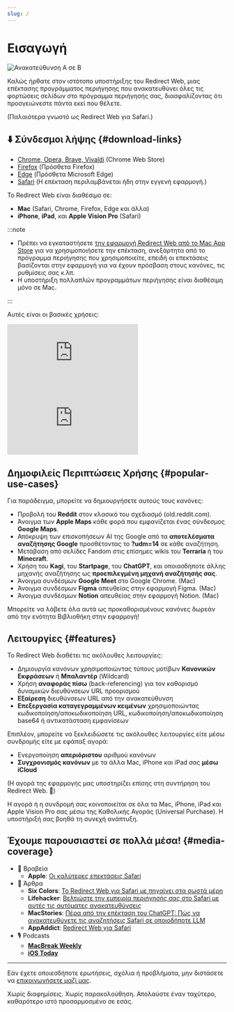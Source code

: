 ```yaml
---
slug: /
---
```



# Εισαγωγή

<div style={{display: "flex", flexDirection: "column", alignItems: "flex-start", marginBottom: "25px"}}>
  <img src="./img/redirect-a-to-b.png" style={{display: "block", minWidth: "360px", maxWidth: "500px", width: "100%", height: "auto", marginBottom: "25px"}} alt="Ανακατεύθυνση Α σε Β" />
  <ExtensionStoreLinks />
</div>

Καλώς ήρθατε στον ιστότοπο υποστήριξης του Redirect Web, μιας επέκτασης προγράμματος περιήγησης που ανακατευθύνει όλες τις φορτώσεις σελίδων στο πρόγραμμα περιήγησής σας, διασφαλίζοντας ότι προσγειώνεστε πάντα εκεί που θέλετε.

(Παλαιότερα γνωστό ως Redirect Web για Safari.)

## ⬇️ Σύνδεσμοι λήψης {#download-links}

- [Chrome, Opera, Brave, Vivaldi](https://chromewebstore.google.com/detail/ffglckbhfbfmdkefdmjbhpnffkcmlhdh) (Chrome Web Store)
- [Firefox](https://addons.mozilla.org/firefox/addon/redirect-web/) (Πρόσθετα Firefox)
- [Edge](https://microsoftedge.microsoft.com/addons/detail/hmfkakfdccgdpgemaicfgngnmflefpga) (Πρόσθετα Microsoft Edge)
- [Safari](https://apps.apple.com/app/id1571283503) (Η επέκταση περιλαμβάνεται ήδη στην εγγενή εφαρμογή.)

Το Redirect Web είναι διαθέσιμο σε:

- **Mac** (Safari, Chrome, Firefox, Edge και άλλα)
- **iPhone**, **iPad**, και **Apple Vision Pro** (Safari)

:::note

- Πρέπει να εγκαταστήσετε [την εφαρμογή Redirect Web από το Mac App Store](https://apps.apple.com/app/id1571283503) για να χρησιμοποιήσετε την επέκταση, ανεξάρτητα από το πρόγραμμα περιήγησης που χρησιμοποιείτε, επειδή οι επεκτάσεις βασίζονται στην εφαρμογή για να έχουν πρόσβαση στους κανόνες, τις ρυθμίσεις σας κ.λπ.
- Η υποστήριξη πολλαπλών προγραμμάτων περιήγησης είναι διαθέσιμη μόνο σε Mac.

:::

Αυτές είναι οι βασικές χρήσεις:

<iframe style={{width:"100%", aspectRatio:"9/16", height:"auto", maxHeight:"60vh", maxWidth:"35vh"}} src="https://www.youtube.com/embed/NaQ5X-v-qJU" title="Βίντεο επίδειξης iOS (YouTube)" frameborder="0" allow="accelerometer; autoplay; clipboard-write; encrypted-media; gyroscope; picture-in-picture; web-share" allowfullscreen></iframe>

<iframe style={{width:"100%", aspectRatio:"17/9", height:"auto", maxHeight:"100vh"}} src="https://www.youtube.com/embed/5eU89Gu73SQ" title="Βίντεο επίδειξης macOS (YouTube)" frameborder="0" allow="accelerometer; autoplay; clipboard-write; encrypted-media; gyroscope; picture-in-picture; web-share" allowfullscreen></iframe>

## Δημοφιλείς Περιπτώσεις Χρήσης {#popular-use-cases}

Για παράδειγμα, μπορείτε να δημιουργήσετε αυτούς τους κανόνες:

- Προβολή του **Reddit** στον κλασικό του σχεδιασμό (old.reddit.com).
- Άνοιγμα των **Apple Maps** κάθε φορά που εμφανίζεται ένας σύνδεσμος **Google Maps**.
- Απόκρυψη των επισκοπήσεων AI της Google από τα **αποτελέσματα αναζήτησης Google** προσθέτοντας το **?udm=14** σε κάθε αναζήτηση.
- Μετάβαση από σελίδες Fandom στις επίσημες wikis του **Terraria** ή του **Minecraft**.
- Χρήση του **Kagi**, του **Startpage**, του **ChatGPT**, και οποιασδήποτε άλλης μηχανής αναζήτησης ως **προεπιλεγμένη μηχανή αναζήτησής σας**.
- Άνοιγμα συνδέσμων **Google Meet** στο Google Chrome. (Mac)
- Άνοιγμα συνδέσμων **Figma** απευθείας στην εφαρμογή Figma. (Mac)
- Άνοιγμα συνδέσμων **Notion** απευθείας στην εφαρμογή Notion. (Mac)

Μπορείτε να λάβετε όλα αυτά ως προκαθορισμένους κανόνες δωρεάν από την ενότητα Βιβλιοθήκη στην εφαρμογή!

## Λειτουργίες {#features}

Το Redirect Web διαθέτει τις ακόλουθες λειτουργίες:

- Δημιουργία κανόνων χρησιμοποιώντας τύπους μοτίβων **Κανονικών Εκφράσεων** ή **Μπαλαντέρ** (Wildcard)
- Χρήση **αναφοράς πίσω** (back-referencing) για τον καθορισμό δυναμικών διευθύνσεων URL προορισμού
- **Εξαίρεση** διευθύνσεων URL από την ανακατεύθυνση
- **Επεξεργασία καταγεγραμμένων κειμένων** χρησιμοποιώντας κωδικοποίηση/αποκωδικοποίηση URL, κωδικοποίηση/αποκωδικοποίηση base64 ή αντικατάσταση εμφανίσεων

Επιπλέον, μπορείτε να ξεκλειδώσετε τις ακόλουθες λειτουργίες είτε μέσω συνδρομής είτε με εφάπαξ αγορά:

- Ενεργοποίηση **απεριόριστου** αριθμού κανόνων
- **Συγχρονισμός κανόνων** με τα άλλα Mac, iPhone και iPad σας **μέσω iCloud**

(Η αγορά της εφαρμογής μας υποστηρίζει επίσης στη συντήρηση του Redirect Web. 🙏)

Η αγορά ή η συνδρομή σας κοινοποιείται σε όλα τα Mac, iPhone, iPad και Apple Vision Pro σας μέσω της Καθολικής Αγοράς (Universal Purchase). Η υποστήριξή σας βοηθά τη συνεχή ανάπτυξη.

## Έχουμε παρουσιαστεί σε πολλά μέσα! {#media-coverage}

* 🏅 Βραβεία
    * **Apple**: [Οι καλύτερες επεκτάσεις Safari](https://apps.apple.com/us/story/id1377753262)
* 📰 Άρθρα
    * **Six Colors**: [Το Redirect Web για Safari με πηγαίνει στα σωστά μέρη](https://sixcolors.com/post/2022/11/redirect-web-for-safari-takes-me-to-the-right-places/)
    * **Lifehacker**: [Βελτιώστε την εμπειρία περιήγησής σας στο Safari με αυτές τις αυτόματες ανακατευθύνσεις](https://lifehacker.com/improve-your-safari-browsing-experience-with-these-auto-1849812013)
    * **MacStories**: [Πέρα από την επέκταση του ChatGPT: Πώς να ανακατευθύνετε τις αναζητήσεις Safari σε οποιοδήποτε LLM](https://www.macstories.net/tutorials/beyond-chatgpts-extension-how-to-redirect-safari-searches-to-any-llm/)
    * **AppAddict**: [Redirect Web για Safari](https://appaddict.app/post/redirect-web-for-safari)
* 🎙️ Podcasts
    * [**MacBreak Weekly**](https://youtu.be/I251K3L2s88?t=7427)
    * [**iOS Today**](https://youtu.be/cWkwH84b6M4?t=636)

---

Εάν έχετε οποιεσδήποτε ερωτήσεις, σχόλια ή προβλήματα, μην διστάσετε να [επικοινωνήσετε μαζί μας](contact-us).

Χωρίς διαφημίσεις. Χωρίς παρακολούθηση. Απολαύστε έναν ταχύτερο, καθαρότερο ιστό προσαρμοσμένο σε εσάς.